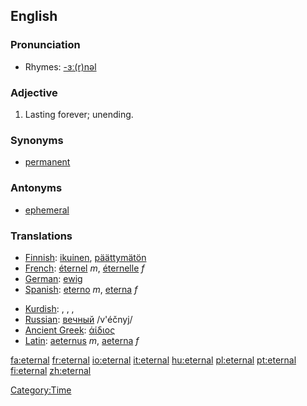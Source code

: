 ==English==

===Pronunciation===
*Rhymes: [[Rhymes:English:-ɜː(r)nəl|-ɜː(r)nəl]]

===Adjective===
{{en-adj|-}}

# Lasting forever; unending.

===Synonyms===
*[[permanent]]

===Antonyms===
*[[ephemeral]]

===Translations===
{{top}}
*[[Finnish]]: [[ikuinen]], [[päättymätön]]
*[[French]]: [[éternel]] ''m'', [[éternelle]] ''f''
*[[German]]: [[ewig]]
*[[Spanish]]: [[eterno]] ''m'', [[eterna]] ''f''
{{mid}}
*[[Kurdish]]: {{trad|ku|ebedî}}, {{trad|ku|herherî}}, {{trad|ku|hetahetayî}}, {{trad|ku|bêdawî}}
*[[Russian]]: [[вечный]] /v'éčnyj/
*[[Ancient Greek]]: [[άίδιος]]
*[[Latin]]: [[aeternus]] ''m'', [[aeterna]] ''f''
{{bottom}}

[[Category:Time]]

[[fa:eternal]]
[[fr:eternal]]
[[io:eternal]]
[[it:eternal]]
[[hu:eternal]]
[[pl:eternal]]
[[pt:eternal]]
[[fi:eternal]]
[[zh:eternal]]